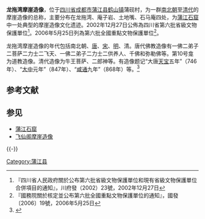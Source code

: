 {{四川省文物保護單位
|名稱 = 龍拖灣摩崖造像
|編號 = 72
|圖片 = 龙拖湾摩崖造像照片.JPG
|級別 = S6
|分類 = 
|時代 = [[南北朝|南北朝]]-明、[[清代|清代]]
|地点 = [[四川省|四川省]][[成都市|成都市]][[蒲江縣|蒲江縣]][[鶴山鎮|鶴山鎮]]
|坐標 =
|登錄 = 2002年12月27日
}}
{{四川省文物保護單位
|名稱 = 蒲江石窟-龍拖灣摩崖造像
|編號 = 853 Ⅳ－43
|圖片 = 龙拖湾摩崖造像国保碑.JPG
|級別 = 106
|分類 = 石窟寺及石刻
|時代 = [[南北朝|南北朝]]-[[清代|清代]]
|地点 = [[四川省|四川省]][[蒲江縣|蒲江縣]]
|坐標 =
|登錄 = 2006年5月25日
}}

'''龙拖湾摩崖造像'''，位于[[四川省|四川省]][[成都市|成都市]][[蒲江县|蒲江县]][[鹤山镇|鹤山镇]]蒲砚村，为一群[[南北朝|南北朝]]至[[清朝|清代]]的摩崖造像的总称，主要分布在龙拖湾、庵子岩、土地嘴、石马庵四处，为[[蒲江石窟|蒲江石窟]]中一处典型的摩崖造像文化遗迹。2002年12月27日公佈為四川省第六批省級文物保護單位<ref>『四川省人民政府關於公布第六批省級文物保護單位和現有省級文物保護單位合併項目的通知』，川府發（2002）23號，2002年12月27日</ref>。2006年5月25日列為第六批全國重點文物保護單位<ref>『國務院關於核定並公布第六批全國重點文物保護單位的通知』，國發〔2006〕19號，2006年5月25日</ref>。

龙拖湾摩崖造像的年代包括南北朝、[[唐朝|唐]]、[[宋朝|宋]]、[[明朝|明]]、清。唐代佛教造像有一佛二弟子二菩萨二力士二飞天、一佛二弟子二力士二供养人、千佛和弥勒佛等。第10号龛为道教造像。清代造像为牛王菩萨、二郎神等。有造像题记“大唐[[天宝|天宝]]五年”（746年）、“[[大中_(唐朝)|大中]]元年”（847年）、“[[咸通|咸通]]九年”（868年）等。<ref>{{Cite book |author=国家文物局 |title=中国文物地图集（四川分册，上） |publisher=文物出版社 |location=北京 |year=2009 }}</ref> 

== 参考文献 ==
{{Reflist}}

== 参见 ==
{{Portal box|中国文化遗产|四川}}
* [[蒲江石窟|蒲江石窟]]
* [[飞仙阁摩崖造像|飞仙阁摩崖造像]]

{{-}}
{{四川全国重点文物保护单位}}

[[Category:蒲江县|Category:蒲江县]]